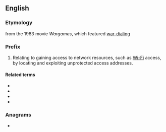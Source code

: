 {{also|war|WAR|War|wär}}
==English==

===Etymology===
from the 1983 movie ''Wargames'', which featured [[war-dialing]]

===Prefix===
{{en-prefix}}

# Relating to gaining access to network resources, such as [[Wi-Fi]] access, by locating and exploiting unprotected access addresses.

====Related terms====
* {{l|en|war-driving}}
* {{l|en|wardriving}}
* {{l|en|war-chalking}}
* {{l|en|warchalking}}

===Anagrams===
* {{anagrams|en|RAW|RWA|Rwa|raw}}